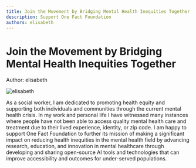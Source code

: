 ```yaml
---
title: Join the Movement by Bridging Mental Health Inequities Together
description: Support One Fact Foundation
authors: elisabeth
---
```


<style global jsx>{`
  img {
    aspect-ratio: 12/6.3;
    object-fit: contain;
  }
`}</style>

# Join the Movement by Bridging Mental Health Inequities Together

Author: elisabeth

![elisabeth](/images/five-boro-bike-tour/elisabeth.jpg "elisabeth")

As a social worker, I am dedicated to promoting health equity and supporting both individuals and communities through the current mental health crisis. In my work and personal life I have witnessed many instances where people have not been able to access quality mental health care and treatment due to their lived experience, identity, or zip code. I am happy to support One Fact Foundation to further its mission of making a significant impact on reducing health inequities in the mental health field by advancing research, education, and innovation in mental healthcare through developing and sharing open-source AI tools and technologies that can improve accessibility and outcomes for under-served populations.
